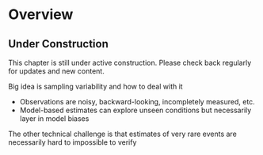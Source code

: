 # Overview {.unnumbered}

::: {.callout-note}
## Under Construction
This chapter is still under active construction. Please check back regularly for updates and new content.
:::

Big idea is sampling variability and how to deal with it

- Observations are noisy, backward-looking, incompletely measured, etc.
- Model-based estimates can explore unseen conditions but necessarily layer in model biases

The other technical challenge is that estimates of very rare events are necessarily hard to impossible to verify